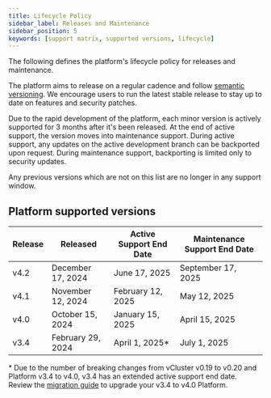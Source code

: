 ```yaml
---
title: Lifecycle Policy
sidebar_label: Releases and Maintenance
sidebar_position: 5
keywords: [support matrix, supported versions, lifecycle]
---
```



The following defines the platform's lifecycle policy for releases and maintenance.

The platform aims to release on a regular cadence and follow [semantic versioning](https://semver.org/). We encourage users to run the latest stable release
to stay up to date on features and security patches.

Due to the rapid development of the platform, each minor version is actively supported for 3 months after it's been released. At the end of active support, the version moves into maintenance support. During active support, any updates on the active development branch can
be backported upon request. During maintenance support, backporting is limited only to security updates.

Any previous versions which are not on this list are no longer in any support window.

## Platform supported versions

| Release | Released | Active Support End Date | Maintenance Support End Date |
|---|---|---|---|
| v4.2 | December 17, 2024 | June 17, 2025 | September 17, 2025 |
| v4.1 | November 12, 2024 | February 12, 2025 | May 12, 2025 |
| v4.0 | October 15, 2024 | January 15, 2025 | April 15, 2025 |
| v3.4| February 29, 2024 | April 1, 2025* | July 1, 2025 |

\* Due to the number of breaking changes from vCluster v0.19 to v0.20 and Platform v3.4 to v4.0, v3.4 has an extended active support end date. Review the [migration guide](../reference/migrations/4-0-migration.mdx) to upgrade your v3.4 to v4.0 Platform.

<SupportTerminology />
